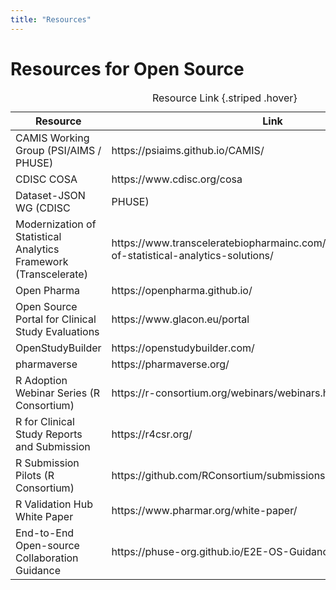 ```yaml
---
title: "Resources"
---
```


# Resources for Open Source

| Resource                                                         | Link                                                                                               |
|------------------------------------------------------------------|----------------------------------------------------------------------------------------------------|
| CAMIS Working Group (PSI/AIMS / PHUSE)                           | https://psiaims.github.io/CAMIS/                                                                   |
| CDISC COSA                                                       | https://www.cdisc.org/cosa                                                                         |
| Dataset-JSON WG (CDISC | PHUSE)                                  | https://phuse.global/Working_Groups                                                                |
| Modernization of Statistical Analytics Framework (Transcelerate) | https://www.transceleratebiopharmainc.com/assets/modernization-of-statistical-analytics-solutions/ |
| Open Pharma                                                      | https://openpharma.github.io/                                                                      |
| Open Source Portal for Clinical Study Evaluations                | https://www.glacon.eu/portal                                                                       |
| OpenStudyBuilder                                                 | https://openstudybuilder.com/                                                                      |
| pharmaverse                                                      | https://pharmaverse.org/                                                                           |
| R Adoption Webinar Series (R Consortium)                         | https://r-consortium.org/webinars/webinars.html                                                    |
| R for Clinical Study Reports and Submission                      | https://r4csr.org/                                                                                 |
| R Submission Pilots (R Consortium)                               | https://github.com/RConsortium/submissions-wg                                                      |
| R Validation Hub White Paper                                     | https://www.pharmar.org/white-paper/                                                               |
| End-to-End Open-source Collaboration Guidance                    | https://phuse-org.github.io/E2E-OS-Guidance/                                                       |

: Resource Link {.striped .hover}

